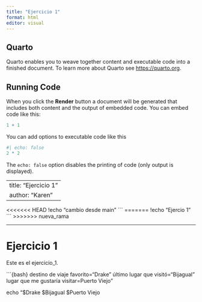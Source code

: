 ```yaml
---
title: "Ejercicio 1"
format: html
editor: visual
---
```


## Quarto

Quarto enables you to weave together content and executable code into a finished document. To learn more about Quarto see <https://quarto.org>.

## Running Code

When you click the **Render** button a document will be generated that includes both content and the output of embedded code. You can embed code like this:

```r
1 + 1
```

You can add options to executable code like this

```r
#| echo: false
2 * 2
```

The `echo: false` option disables the printing of code (only output is displayed).

---
title: "Ejercicio 1"
author: "Karen"
---

<<<<<<< HEAD
!echo "cambio desde main" \`\`\`
=======
!echo "Ejercio 1" \`\`\`
>>>>>>> nueva_rama


------------------------------------------------------------------------

# Ejercicio 1

Este es el ejercicio_1.

\`\`\`{bash} destino de viaje favorito="Drake" último lugar que visitó="Bijagual" lugar que me gustaría visitar=Puerto Viejo"

echo "\$Drake \$Bijagual \$Puerto Viejo
